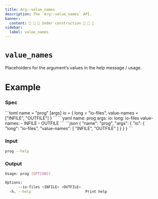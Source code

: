 ```yaml
---
title: Arg::value_names
description: The `Arg::value_names` API.
banner:
  content: 🚧 🚧 🚧 Under construction 🚧 🚧 🚧
sidebar:
  label: value_names
---
```



# `value_names` <LinkButton href="https://docs.rs/clap/latest/clap/struct.Arg.html#method.value_names" icon="open-book" variant="minimal"></LinkButton>

<Badge text="since 0.1.0" size="small" />

Placeholders for the argument’s values in the help message / usage.

# Example

### Spec

<Tabs syncKey="format">
  <TabItem label="TOML">
```toml
name = "prog"
[args]
io = { long = "io-files", value-names = ["INFILE", "OUTFILE"] }
```
  </TabItem>
  <TabItem label="YAML">
```yaml
name: prog
args:
  io:
    long: io-files
    value-names:
    - INFILE
    - OUTFILE
```
  </TabItem>
  <TabItem label="JSON">
```json
{
  "name": "prog",
  "args": {
    "io": {
      "long": "io-files",
      "value-names": [
        "INFILE",
        "OUTFILE"
      ]
    }
  }
}
```
  </TabItem>
</Tabs>

### Input

```bash
prog --help
```

### Output

```bash
Usage: prog [OPTIONS]

Options:
      --io-files <INFILE> <OUTFILE>  
  -h, --help                         Print help
```
